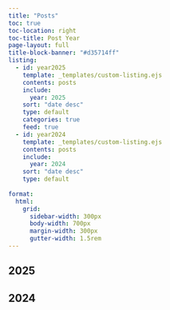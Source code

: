 ```yaml
---
title: "Posts"
toc: true
toc-location: right
toc-title: Post Year
page-layout: full
title-block-banner: "#d35714ff"
listing:
  - id: year2025
    template: _templates/custom-listing.ejs
    contents: posts
    include:
      year: 2025
    sort: "date desc"
    type: default
    categories: true
    feed: true
  - id: year2024
    template: _templates/custom-listing.ejs
    contents: posts
    include:
      year: 2024
    sort: "date desc"
    type: default
  
format:
  html:
    grid:
      sidebar-width: 300px
      body-width: 700px
      margin-width: 300px
      gutter-width: 1.5rem
---
```




## 2025

::: {#year2025}
:::

## 2024

::: {#year2024}
:::